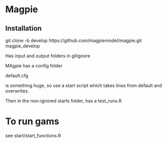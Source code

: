 # Magpie

## Installation

git clone -b develop https://github.com/magpiemodel/magpie.git magpie_develop

Has input and output folders in gitignore

MAgpie has a config folder

default.cfg

is something huge, so use a start script which takes lines from default and overwrites.

Then in the non-ignored starts folder, has a test_runs.R


# To run gams

see start/start_functions.R


